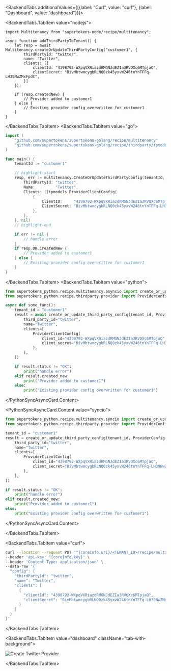 
<BackendTabs additionalValues={[{label: "Curl", value: "curl"}, {label: "Dashboard", value: "dashboard"}]}>

<BackendTabs.TabItem value="nodejs">

```tsx
import Multitenancy from "supertokens-node/recipe/multitenancy";

async function addThirdPartyToTenant() {
    let resp = await Multitenancy.createOrUpdateThirdPartyConfig("customer1", {
        thirdPartyId: "twitter",
        name: "Twitter",
        clients: [{
            clientId: "4398792-WXpqVXRiazdRMGNJdEZIa3RVQXc6MTpjaQ",
            clientSecret: "BivMbtwmcygbRLNQ0zk45yxvW246tnYnTFFq-LH39NwZMxFpdC",
        }]
    });

    if (resp.createdNew) {
        // Provider added to customer1
    } else {
        // Existing provider config overwritten for customer1
    }
}
```

</BackendTabs.TabItem>
<BackendTabs.TabItem value="go">


```go
import (
	"github.com/supertokens/supertokens-golang/recipe/multitenancy"
	"github.com/supertokens/supertokens-golang/recipe/thirdparty/tpmodels"
)

func main() {
	tenantId := "customer1"

	// highlight-start
	resp, err := multitenancy.CreateOrUpdateThirdPartyConfig(tenantId, tpmodels.ProviderConfig{
		ThirdPartyId: "twitter",
		Name:         "Twitter",
		Clients: []tpmodels.ProviderClientConfig{
			{
				ClientID:     "4398792-WXpqVXRiazdRMGNJdEZIa3RVQXc6MTpjaQ",
				ClientSecret: "BivMbtwmcygbRLNQ0zk45yxvW246tnYnTFFq-LH39NwZMxFpdC",
			},
		},
	}, nil)
	// highlight-end

	if err != nil {
		// handle error
	}
	if resp.OK.CreatedNew {
		// Provider added to customer1
	} else {
		// Existing provider config overwritten for customer1
	}
}
```


</BackendTabs.TabItem>
<BackendTabs.TabItem value="python">

<PythonSyncAsyncCard>
<PythonSyncAsyncCard.Content value="asyncio">


```python
from supertokens_python.recipe.multitenancy.asyncio import create_or_update_third_party_config
from supertokens_python.recipe.thirdparty.provider import ProviderConfig, ProviderClientConfig

async def some_func():
    tenant_id = "customer1"
    result = await create_or_update_third_party_config(tenant_id, ProviderConfig(
        third_party_id="twitter",
        name="Twitter",
        clients=[
            ProviderClientConfig(
                client_id="4398792-WXpqVXRiazdRMGNJdEZIa3RVQXc6MTpjaQ",
                client_secret="BivMbtwmcygbRLNQ0zk45yxvW246tnYnTFFq-LH39NwZMxFpdC",
            ),
        ],
    ))

    if result.status != "OK":
        print("handle error")
    elif result.created_new:
        print("Provider added to customer1")
    else:
        print("Existing provider config overwritten for customer1")
```


</PythonSyncAsyncCard.Content>

<PythonSyncAsyncCard.Content value="syncio">


```python
from supertokens_python.recipe.multitenancy.syncio import create_or_update_third_party_config
from supertokens_python.recipe.thirdparty.provider import ProviderConfig, ProviderClientConfig

tenant_id = "customer1"
result = create_or_update_third_party_config(tenant_id, ProviderConfig(
    third_party_id="twitter",
    name="Twitter",
    clients=[
        ProviderClientConfig(
            client_id="4398792-WXpqVXRiazdRMGNJdEZIa3RVQXc6MTpjaQ",
            client_secret="BivMbtwmcygbRLNQ0zk45yxvW246tnYnTFFq-LH39NwZMxFpdC",
        ),
    ],
))

if result.status != "OK":
    print("handle error")
elif result.created_new:
    print("Provider added to customer1")
else:
    print("Existing provider config overwritten for customer1")
```


</PythonSyncAsyncCard.Content>
</PythonSyncAsyncCard>

</BackendTabs.TabItem>

<BackendTabs.TabItem value="curl">


```bash
curl --location --request PUT '^{coreInfo.uri}/<TENANT_ID>/recipe/multitenancy/config/thirdparty' \
--header 'api-key: ^{coreInfo.key}' \
--header 'Content-Type: application/json' \
--data-raw '{
  "config": {
    "thirdPartyId": "twitter",
    "name": "Twitter",
    "clients": [
      {
        "clientId": "4398792-WXpqVXRiazdRMGNJdEZIa3RVQXc6MTpjaQ",
        "clientSecret": "BivMbtwmcygbRLNQ0zk45yxvW246tnYnTFFq-LH39NwZMxFpdC"
      }
    ]
  }
}'
```


</BackendTabs.TabItem>

<BackendTabs.TabItem value="dashboard" className="tab-with-background">

<img src="/img/dashboard/tenant-management/create-provider/create-twitter.gif" alt="Create Twitter Provider"/>

</BackendTabs.TabItem>

</BackendTabs>

